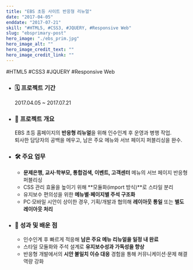 ```yaml
---
title: "EBS 초등 사이트 반응형 리뉴얼"
date: "2017-04-05"
enddate: "2017-07-21"
skill: "#HTML5, #CSS3, #JQUERY, #Responsive Web"
slug: "ebsprimary-post"
hero_image: "./ebs_prim.jpg"
hero_image_alt: ""
hero_image_credit_text: ""
hero_image_credit_link: ""
---
```


<div className="badge-wrap">
  <span className="badge badge-html">#HTML5</span>
  <span className="badge badge-css">#CSS3</span>
  <span className="badge badge-javscript">#JQUERY</span>
  <span className="badge badge-rwd">#Responsive Web</span>
</div>

- ### 🗓️ 프로젝트 기간

  2017.04.05 ~ 2017.07.21

- ### 📌 프로젝트 개요

  EBS 초등 홈페이지의 **반응형 리뉴얼**을 위해 인수인계 후 운영과 병행 작업.  
  퇴사한 담당자의 공백을 메우고, 남은 주요 메뉴와 서브 페이지 퍼블리싱을 완수.

- ### 🛠 주요 업무

  - **문제은행, 교사·학부모, 통합검색, 이벤트, 고객센터** 메뉴의 서브 페이지 반응형 퍼블리싱
  - CSS 관리 효율을 높이기 위해 **모듈화(import 방식)**로 스타일 분리
  - 유지보수 편의성을 위한 **메뉴별·페이지별 주석 구조화**
  - PC·모바일 시안이 상이한 경우, 기획/개발과 협의해 **레이아웃 통일** 또는 **별도 레이아웃 처리**

- ### 🎯 성과 및 배운 점

  - 인수인계 후 빠르게 적응해 **남은 주요 메뉴 리뉴얼을 일정 내 완료**
  - 스타일 모듈화와 주석 설계로 **유지보수성과 가독성을 향상**
  - 반응형 개발에서의 **시안 불일치 이슈 대응** 경험을 통해 커뮤니케이션·문제 해결 역량 강화
